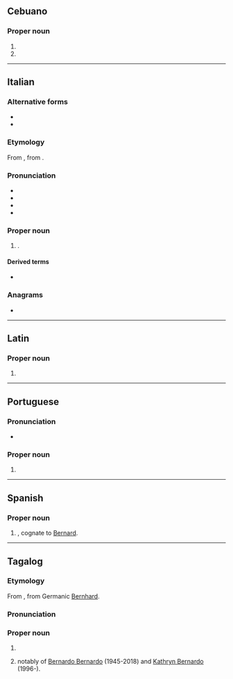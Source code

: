 ==Cebuano==

===Proper noun===
{{head|ceb|proper noun}}

# {{surname|A=a|dot=|lang=ceb}}
# {{given name|male|from=Proto-Germanic|lang=ceb|dot=|A=a}}

----

==Italian==

===Alternative forms===
* {{alter|it|Berardo}}
* {{alter|it|Dino||hypocoristic}}

===Etymology===
From {{der|it|la|Bernardus}}, from {{der|it|gem-pro|*Bernuharduz}}.

===Pronunciation===
* {{IPA|/berˈnar.do/|[ber̺ˈn̺är̺d̪o̞]|lang=it}}
* {{rhymes|ardo|lang=it}}
* {{it-stress|Bernàrdo}}
* {{hyph|Ber|nar|do|lang=it}}

===Proper noun===
{{it-proper noun|m|f=Bernarda}}

# {{given name|male|from=Proto-Germanic|eq=Bernard|lang=it}}.

====Derived terms====
* {{l|it|Bernardino}}

===Anagrams===
* {{l|it|barrendo}}

----

==Latin==

===Proper noun===
{{la-proper noun-form|Bernardō|m}}

# {{inflection of|la|Bernardus||dat//abl}}

----

==Portuguese==

===Pronunciation===
* {{a|Brazil}} {{IPA|/beʁ.ˈnaʁ.du/|lang=pt}}

===Proper noun===
{{pt-proper noun|m}}

# {{given name|male|lang=pt|eq=Bernard}}

----

==Spanish==

===Proper noun===
{{es-proper noun|m}}

# {{given name|male|lang=es}}, cognate to [[Bernard]].

----

==Tagalog==
===Etymology===
From {{bor|tl|es|-}}, from Germanic [[Bernhard]].
===Pronunciation===
{{hyphenation|lang=tl|Ber|nar|do}}

===Proper noun===
{{head|tl|proper noun}}
#{{given name|male|lang=tl|from=Spanish|eq=Bernard}}
#{{surname|lang=tl|from=Spanish|dot=,}} notably of [[w:Bernardo Bernardo|Bernardo Bernardo]] (1945-2018) and [[w:Kathryn Bernardo|Kathryn Bernardo]] (1996-).